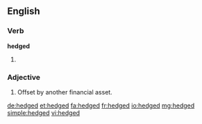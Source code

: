 ==English==

===Verb===
'''hedged'''

# {{en-past of|hedge}}

===Adjective===
{{en-adj}}

# {{context|finance|lang=en}} Offset by another financial asset.

[[de:hedged]]
[[et:hedged]]
[[fa:hedged]]
[[fr:hedged]]
[[io:hedged]]
[[mg:hedged]]
[[simple:hedged]]
[[vi:hedged]]